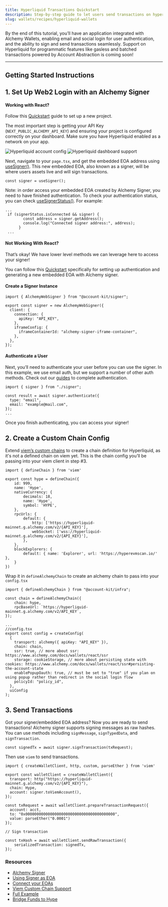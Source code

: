 ```yaml
---
title: Hyperliquid Transactions Quickstart
description: Step-by-step guide to let users send transactions on hyperliquid.
slug: wallets/recipes/hyperliquid-wallets
---
```


By the end of this tutorial, you’ll have an application integrated with Alchemy Wallets, enabling email and social login for user authentication, and the ability to sign and send transactions seamlessly.
<Tip>
Support on Hyperliquid for programmatic features like gasless and batched transactions powered by Account Abstraction is coming soon!
</Tip>

---

## Getting Started Instructions

## 1. Set Up Web2 Login with an Alchemy Signer

#### Working with React?

Follow this [Quickstart](https://www.alchemy.com/docs/wallets/react/quickstart/new-project) guide to set up a new project. 

The most important step is getting your API Key (`NEXT_PUBLIC_ALCHEMY_API_KEY`) and ensuring your project is configured correctly on your dashboard. Make sure you have Hyperliquid enabled as a network on your app.

  <img
    src="/images/wallets/hyperliquid-account-config.png"
    alt="Hyperliquid account config"
  />
  <img
    src="/images/wallets/hyperliquid-dashboard-support.png"
    alt="Hyperliquid dashboard support"
  />

Next, navigate to your `page.tsx`, and get the embedded EOA address using [useSigner()](https://www.alchemy.com/docs/wallets/reference/account-kit/react/hooks/useSigner). This new embedded EOA, also known as a signer, will be where users assets live and will sign transactions. 

```tsx
const signer = useSigner();
```

Note: in order access your embedded EOA created by Alchemy Signer, you need to have finished authentication. To check your authentication status, you can check [useSignerStatus()](https://www.alchemy.com/docs/wallets/reference/account-kit/react/hooks/useSignerStatus). For example: 

```tsx
...
 if (signerStatus.isConnected && signer) {
        const address = signer.getAddress();
        console.log("Connected signer address:", address);
      }
 ...
 ```

#### Not Working With React?

That’s okay! We have lower level methods we can leverage here to access your signer!

You can follow this [Quickstart](https://www.alchemy.com/docs/wallets/signer/quickstart) specifically for setting up authentication and generating a new embedded EOA with Alchemy signer. 

#### Create a Signer Instance

```tsx
import { AlchemyWebSigner } from "@account-kit/signer";

export const signer = new AlchemyWebSigner({
  client: {
    connection: {
      apiKey: "API_KEY",
    },
    iframeConfig: {
      iframeContainerId: "alchemy-signer-iframe-container",
    },
  },
});
```

#### Authenticate a User

Next, you’ll need to authenticate your user before you can use the signer. In this example, we use email auth, but we support a number of other auth methods. Check out our [guides](https://www.alchemy.com/docs/wallets/react/react-hooks) to complete authentication.

```tsx
import { signer } from "./signer";

const result = await signer.authenticate({
  type: "email",
  email: "example@mail.com",
});
...
```
Once you finish authenticating, you can access your signer!

## 2. Create a Custom Chain Config

Extend [viem’s custom chains](https://viem.sh/docs/chains/introduction#custom-chains) to create a chain definition for Hyperliquid, as it's not a defined chain on viem yet. This is the chain config you’ll be passing into your viem client in step #3.

```tsx
import { defineChain } from 'viem'

export const hype = defineChain({
    id: 999,
    name: 'Hype',
    nativeCurrency: {
        decimals: 18,
        name: 'Hype',
        symbol: 'HYPE',
    },
    rpcUrls: {
        default: {
            http: ['https://hyperliquid-mainnet.g.alchemy.com/v2/{API_KEY}'],
            webSocket: ['wss://hyperliquid-mainnet.g.alchemy.com/v2/{API_KEY}'],
        },
    },
    blockExplorers: {
        default: { name: 'Explorer', url: 'https://hyperevmscan.io/' },
    }
})
```

Wrap it in `defineAlchemyChain` to create an alchemy chain to pass into your `config.tsx`

```tsx
import { defineAlchemyChain } from "@account-kit/infra";

const chain = defineAlchemyChain({
    chain: hype,
    rpcBaseUrl: `https://hyperliquid-mainnet.g.alchemy.com/v2/API_KEY`,
});

...
//config.tsx
export const config = createConfig(
  {
    transport: alchemy({ apiKey: "API_KEY" }),
    chain: chain,
    ssr: true, // more about ssr: https://www.alchemy.com/docs/wallets/react/ssr
    storage: cookieStorage, // more about persisting state with cookies: https://www.alchemy.com/docs/wallets/react/ssr#persisting-the-account-state
    enablePopupOauth: true, // must be set to "true" if you plan on using popup rather than redirect in the social login flow
    policyId: "policy_id",
  },
  uiConfig
);
```

## 3. Send Transactions

Got your signer/embedded EOA address? Now you are ready to send transactions! Alchemy signer supports signing messages as raw hashes. You can use methods including `signMessage`, `signTypedData`, and `signTransaction`.

```tsx
const signedTx = await signer.signTransaction(txRequest);
```

Then use `viem` to send transactions.

```tsx
import { createWalletClient, http, custom, parseEther } from 'viem'

export const walletClient = createWalletClient({
  transport: http("https://hyperliquid-mainnet.g.alchemy.com/v2/{API_KEY}"),
  chain: Hype,
  account: signer.toViemAccount(),
});

const txRequest = await walletClient.prepareTransactionRequest({
  account: acct,
  to: "0x0000000000000000000000000000000000000000",
  value: parseEther("0.0001")
});

// Sign transaction

const txHash = await walletClient.sendRawTransaction({
    serializedTransaction: signedTx,
});
```

### Resources
- [Alchemy Signer](https://www.alchemy.com/docs/wallets/signer/overview)
- [Using Signer as EOA](https://www.alchemy.com/docs/wallets/signer/as-an-eoa)
- [Connect your EOAs](https://www.alchemy.com/docs/wallets/react/login-methods/eoa-login)
- [Viem Custom Chain Support](https://viem.sh/docs/chains/introduction#custom-chains)
- [Full Example](https://github.com/aashkrishnan/hyperevmguide/blob/ash/hyperevm/app/page.tsx)
- [Bridge Funds to Hype](https://debridge.finance/)